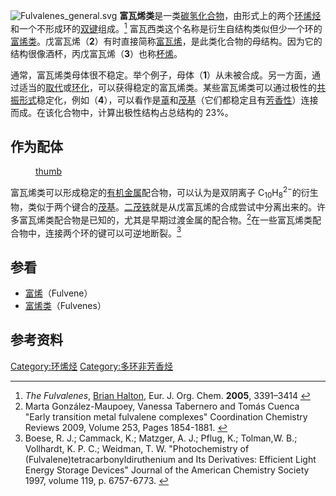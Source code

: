 [[Image:Fulvalenes_general.svg|right]]
'''富瓦烯类'''是一类[[碳氢化合物|碳氢化合物]]，由形式上{{le|交叉共轭|cross-conjugation}}的两个[[环烯烃|环烯烃]]和一个不形成环的[[双键|双键]]组成。<ref>''The Fulvalenes'', [[Brian_Halton|Brian Halton]], Eur. J. Org. Chem. '''2005''', 3391–3414 {{DOI|10.1002/ejoc.200500231}}</ref> 富瓦西类这个名称是衍生自结构类似但少一个环的[[富烯类|富烯类]]。戊富瓦烯（'''2'''）有时直接简称[[富瓦烯|富瓦烯]]，是此类化合物的母结构。因为它的结构很像酒杯，丙戊富瓦烯（'''3'''）也称[[杯烯|杯烯]]。

通常，富瓦烯类母体很不稳定。举个例子，母体{{le|丙富瓦烯|triafulvalene}}（'''1'''）从未被合成。另一方面，通过适当的[[取代|取代]]或[[环化|环化]]，可以获得稳定的富瓦烯类。某些富瓦烯类可以通过极性的[[共振_(化学)|共振形式]]稳定化，例如{{le|倍半富瓦烯|Sesquifulvalene}}（'''4'''），可以看作是[[䓬|䓬]]和[[茂基|茂基]]（它们都稳定且有[[芳香性|芳香性]]）连接而成。在该化合物中，计算出极性结构占总结构的 23%。

==作为配体==
:[[image:W2FulvaleneComplex.png|thumb]]
富瓦烯类可以形成稳定的[[有机金属|有机金属]]配合物，可以认为是双阴离子 C<sub>10</sub>H<sub>8</sub><sup>2<nowiki>−</nowiki></sup>的衍生物，类似于两个键合的[[茂基|茂基]]。[[二茂铁|二茂铁]]就是从戊富瓦烯的合成尝试中分离出来的。许多富瓦烯类配合物是已知的，尤其是早期过渡金属的配合物。<ref>Marta González-Maupoey, Vanessa Tabernero and Tomás Cuenca "Early transition metal fulvalene complexes" Coordination Chemistry Reviews 2009, Volume 253, Pages 1854-1881. {{DOI|10.1016/j.ccr.2009.02.013}}</ref>在一些富瓦烯类配合物中，连接两个环的键可以可逆地断裂。<ref>Boese, R. J.; Cammack, K.; Matzger, A. J.; Pflug, K.; Tolman,W. B.; Vollhardt, K. P. C.; Weidman, T. W. "Photochemistry of (Fulvalene)tetracarbonyldiruthenium and Its Derivatives: Efficient Light Energy Storage Devices" Journal of the American Chemistry Society 1997, volume 119, p. 6757-6773. {{DOI|10.1021/ja9707062}}</ref>

== 参看 ==
* [[富烯|富烯]]（Fulvene）
* [[富烯类|富烯类]]（Fulvenes）

==参考资料==
{{reflist}}

{{Authority control}}
[[Category:环烯烃|Category:环烯烃]]
[[Category:多环非芳香烃|Category:多环非芳香烃]]